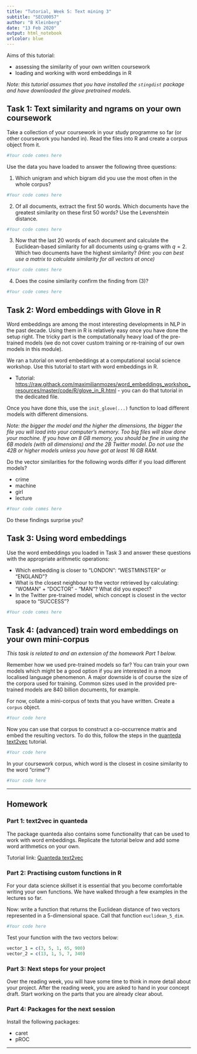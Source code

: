 ```yaml
---
title: "Tutorial, Week 5: Text mining 3"
subtitle: "SECU0057"
author: "B Kleinberg"
date: "13 Feb 2020"
output: html_notebook
urlcolor: blue
---
```


Aims of this tutorial:

- assessing the similarity of your own written coursework
- loading and working with word embeddings in R

_Note: this tutorial assumes that you have installed the `stingdist` package and have downloaded the glove pretrained models._

## Task 1: Text similarity and ngrams on your own coursework

Take a collection of your coursework in your study programme so far (or other coursework you handed in). Read the files into R and create a corpus object from it.

```r
#Your code comes here
```

Use the data you have loaded to answer the following three questions:

1. Which unigram and which bigram did you use the most often in the whole corpus?

```r
#Your code comes here
```

2. Of all documents, extract the first 50 words. Which documents have the greatest similarity on these first 50 words? Use the Levenshtein distance.

```r
#Your code comes here
```

3. Now that the last 20 words of each document and calculate the Euclidean-based similarity for all documents using q-grams with $q = 2$. Which two documents have the highest similarity? _(Hint: you can best use a matrix to calculate similarity for all vectors at once)_

```r
#Your code comes here
```

4.  Does the cosine similarity confirm the finding from (3)?

```r
#Your code comes here
```

## Task 2: Word embeddings with Glove in R

Word embeddings are among the most interesting developments in NLP in the past decade. Using them in R is relatively easy once you have done the setup right. The tricky part is the computationally heavy load of the pre-trained models (we do not cover custom training or re-training of our own models in this module).

We ran a tutorial on word embeddings at a computational social science workshop. Use this tutorial to start with word embeddings in R.

- Tutorial: [https://raw.githack.com/maximilianmozes/word_embeddings_workshop_resources/master/code/R/glove_in_R.html](https://raw.githack.com/maximilianmozes/word_embeddings_workshop_resources/master/code/R/glove_in_R.html) - you can do that tutorial in the dedicated file.

Once you have done this, use the `init_glove(...)` function to load different models with different dimensions. 

_Note: the bigger the model and the higher the dimensions, the bigger the file you will load into your computer's memory. Too big files will slow done your machine. If you have an 8 GB memory, you should be fine in using the 6B models (with all dimensions) and the 2B Twitter model. Do not use the 42B or higher models unless you have got at least 16 GB RAM._

Do the vector similarities for the following words differ if you load different models?

- crime
- machine
- girl
- lecture


```r
#Your code comes here
```

Do these findings surprise you?

## Task 3: Using word embeddings

Use the word embeddings you loaded in Task 3 and answer these questions with the appropriate arithmetic operations:

- Which embedding is closer to "LONDON": "WESTMINSTER" or "ENGLAND"?
- What is the closest neighbour to the vector retrieved by calculating: "WOMAN" + "DOCTOR" - "MAN"? What did you expect?
- In the Twitter pre-trained model, which concept is closest in the vector space to "SUCCESS"?

```r
#Your code comes here
```


## Task 4: (advanced) train word embeddings on your own mini-corpus

_This task is related to and an extension of the homework Part 1 below._

Remember how we used pre-trained models so far? You can train your own models which might be a good option if you are interested in a more localised language phenomenon. A major downside is of course the size of the corpora used for training. Common sizes used in the provided pre-trained models are 840 billion documents, for example.

For now, collate a mini-corpus of texts that you have written. Create a `corpus` object.

```r
#Your code here
```


Now you can use that corpus to construct a co-occurrence matrix and embed the resulting vectors. To do this, follow the steps in the [quanteda text2vec](https://quanteda.io/articles/pkgdown/replication/text2vec.html) tutorial.


```r
#Your code here
```


In your coursework corpus, which word is the closest in cosine similarity to the word "crime"?


```r
#Your code here
```

---

## Homework

### Part 1: text2vec in quanteda

The package quanteda also contains some functionality that can be used to work with word embeddings. Replicate the tutorial below and add some word arithmetics on your own.

Tutorial link: [Quanteda text2vec](https://quanteda.io/articles/pkgdown/replication/text2vec.html)


### Part 2: Practising custom functions in R

For your data science skillset it is essential that you become comfortable writing your own functions. We have walked through a few examples in the lectures so far. 

Now: write a function that returns the Euclidean distance of two vectors represented in a 5-dimensional space. Call that function `euclidean_5_dim`.


```r
#Your code here
```

Test your function with the two vectors below:

```r
vector_1 = c(3, 5, 1, 65, 900)
vector_2 = c(13, 1, 5, 7, 340)
```


### Part 3: Next steps for your project

Over the reading week, you will have some time to think in more detail about your project. After the reading week, you are asked to hand in your concept draft. Start working on the parts that you are already clear about.

### Part 4: Packages for the next session

Install the following packages:

- caret
- pROC

---
